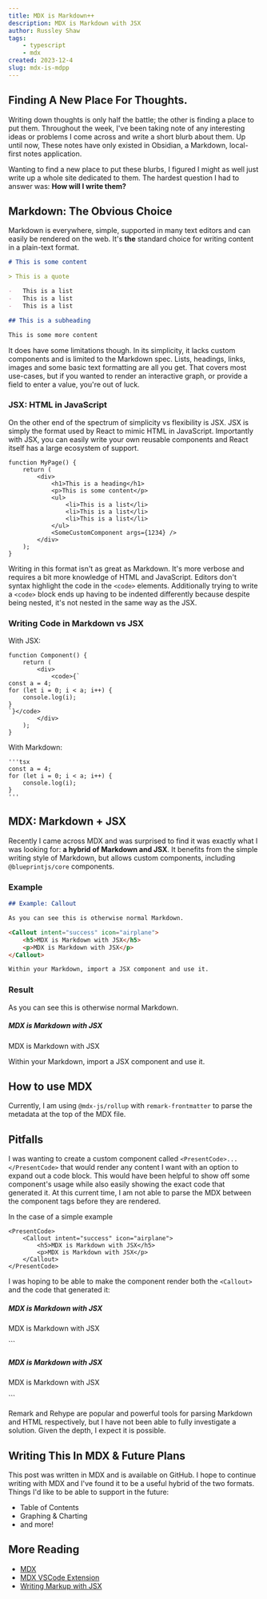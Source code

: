 ```yaml
---
title: MDX is Markdown++
description: MDX is Markdown with JSX
author: Russley Shaw
tags:
    - typescript
    - mdx
created: 2023-12-4
slug: mdx-is-mdpp
---
```



## Finding A New Place For Thoughts.

Writing down thoughts is only half the battle; the other is finding a place to put them.
Throughout the week, I've been taking note of any interesting ideas or problems I come across and write a short blurb about them.
Up until now, These notes have only existed in Obsidian, a Markdown, local-first notes application.

Wanting to find a new place to put these blurbs, I figured I might as well just write up a whole site dedicated to them.
The hardest question I had to answer was: **How will I write them?**

## Markdown: The Obvious Choice

Markdown is everywhere, simple, supported in many text editors and can easily be rendered on the web.
It's **the** standard choice for writing content in a plain-text format.

```md
# This is some content

> This is a quote

-   This is a list
-   This is a list
-   This is a list

## This is a subheading

This is some more content
```

It does have some limitations though. In its simplicity, it lacks custom components and is limited to the Markdown spec.
Lists, headings, links, images and some basic text formatting are all you get.
That covers most use-cases, but if you wanted to render an interactive graph, or provide a field to enter a value, you're out of luck.

### JSX: HTML in JavaScript

On the other end of the spectrum of simplicity vs flexibility is JSX. JSX is simply the format used by React to mimic HTML in JavaScript.
Importantly with JSX, you can easily write your own reusable components and React itself has a large ecosystem of support.

```tsx
function MyPage() {
    return (
        <div>
            <h1>This is a heading</h1>
            <p>This is some content</p>
            <ul>
                <li>This is a list</li>
                <li>This is a list</li>
                <li>This is a list</li>
            </ul>
            <SomeCustomComponent args={1234} />
        </div>
    );
}
```

Writing in this format isn't as great as Markdown.
It's more verbose and requires a bit more knowledge of HTML and JavaScript.
Editors don't syntax highlight the code in the `<code>` elements.
Additionally trying to write a `<code>` block ends up having to be indented differently because despite being nested, it's not nested in the same way as the JSX.

### Writing Code in Markdown vs JSX

With JSX:

```tsx
function Component() {
    return (
        <div>
            <code>{`
const a = 4;
for (let i = 0; i < a; i++) {
    console.log(i);
}
`}</code>
        </div>
    );
}
```

With Markdown:

```
'''tsx
const a = 4;
for (let i = 0; i < a; i++) {
    console.log(i);
}
'''
```

## MDX: Markdown + JSX

Recently I came across MDX and was surprised to find it was exactly what I was looking for: **a hybrid of Markdown and JSX**.
It benefits from the simple writing style of Markdown, but allows custom components, including `@blueprintjs/core` components.

### Example

```md
## Example: Callout

As you can see this is otherwise normal Markdown.

<Callout intent="success" icon="airplane">
    <h5>MDX is Markdown with JSX</h5>
    <p>MDX is Markdown with JSX</p>
</Callout>

Within your Markdown, import a JSX component and use it.
```

### Result

<Card>
As you can see this is otherwise normal Markdown.

<Callout intent="success" icon="airplane">
    <h5>MDX is Markdown with JSX</h5>
    <p>MDX is Markdown with JSX</p>
</Callout>

Within your Markdown, import a JSX component and use it.

</Card>

## How to use MDX

Currently, I am using `@mdx-js/rollup` with `remark-frontmatter` to parse the metadata at the top of the MDX file.

## Pitfalls

I was wanting to create a custom component called `<PresentCode>...</PresentCode>` that would render any content I want with an option to expand out a code block.
This would have been helpful to show off some component's usage while also easily showing the exact code that generated it.
At this current time, I am not able to parse the MDX between the component tags before they are rendered.

In the case of a simple example

```tsx
<PresentCode>
    <Callout intent="success" icon="airplane">
        <h5>MDX is Markdown with JSX</h5>
        <p>MDX is Markdown with JSX</p>
    </Callout>
</PresentCode>
```

I was hoping to be able to make the component render both the `<Callout>` and the code that generated it:

<Card>

<Callout intent="success" icon="airplane">
    <h5>MDX is Markdown with JSX</h5>
    <p>MDX is Markdown with JSX</p>
</Callout>
```
<Callout intent="success" icon="airplane">
    <h5>MDX is Markdown with JSX</h5>
    <p>MDX is Markdown with JSX</p>
</Callout>
```
</Card>

Remark and Rehype are popular and powerful tools for parsing Markdown and HTML respectively, but I have not been able to fully investigate a solution.
Given the depth, I expect it is possible.

## Writing This In MDX & Future Plans

This post was written in MDX and is available on GitHub.
I hope to continue writing with MDX and I've found it to be a useful hybrid of the two formats.
Things I'd like to be able to support in the future:

-   Table of Contents
-   Graphing & Charting
-   and more!

## More Reading

-   [MDX](https://mdxjs.com/)
-   [MDX VSCode Extension](https://marketplace.visualstudio.com/items?itemName=unifiedjs.vscode-mdx)
-   [Writing Markup with JSX](https://react.dev/learn/writing-markup-with-jsx)
